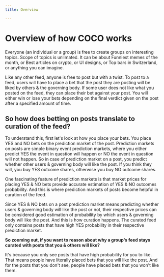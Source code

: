 ```yaml
---
title: Overview

---
```


# Overview of how COCO works

Everyone (an individual or a group) is free to create groups on interesting topics. Scope of topics is unlimated. It can be about Funniest memes of the month, or Best articles on crypto, or UI designs, or Top bars in Switzerland, or anything you can imagine.

Like any other feed, anyone is free to post but with a twist. To post to a feed, users will have to place a bet that the post they are posting will be liked by others & the governing body. If some user does not like what you posted on the feed, they can place their bet against your post. You will either win or lose your bets depending on the final verdict given on the post after a specified amount of time.

## So how does betting on posts translate to curation of the feed?

To understand this, first let's look at how you place your bets. You place YES and NO bets on the prediction market of the post. Prediction markets on posts are simple binary event prediction markets, where you either predict YES the event in question will happen or NO the event in question will not happen. So in case of prediction market on a post, you predict whether other users & governing body will like the post. If you think they will, you buy YES outcome shares, otherwise you buy NO outcome shares.

One fascinating feature of prediction markets is that market prices for placing YES & NO bets provide accurate estimation of YES & NO outcomes probability. And this is where prediction markets of posts become helpful in curation of the feed.

Since YES & NO bets on a post prediction market means predicting whether users & governing body will like the post or not, their respective prices can be considered good estimation of probability by which users & governing body will like the post. And this is how curation happens. The curated feed only contains posts that have high YES probability in their respective prediction market.

**So zooming out, if you want to reason about why a group's feed stays curated with posts that you & others will like?**

It's because you only see posts that have high probability for you to like. That means people have literally placed bets that you will like the post. And for the posts that you don't see, people have placed bets that you won't like them.
